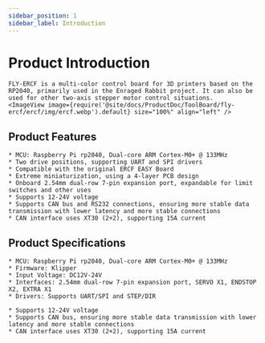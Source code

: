 ```yaml
---
sidebar_position: 1
sidebar_label: Introduction
---
```






# Product Introduction

    FLY-ERCF is a multi-color control board for 3D printers based on the RP2040, primarily used in the Enraged Rabbit project. It can also be used for other two-axis stepper motor control situations.
    <ImageView image={require('@site/docs/ProductDoc/ToolBoard/fly-ercf/ercf/img/ercf.webp').default} size="100%" align="left" />

## Product Features

    * MCU: Raspberry Pi rp2040, Dual-core ARM Cortex-M0+ @ 133MHz
    * Two drive positions, supporting UART and SPI drivers
    * Compatible with the original ERCF EASY Board
    * Extreme miniaturization, using a 4-layer PCB design
    * Onboard 2.54mm dual-row 7-pin expansion port, expandable for limit switches and other uses
    * Supports 12-24V voltage
    * Supports CAN bus and RS232 connections, ensuring more stable data transmission with lower latency and more stable connections
    * CAN interface uses XT30 (2+2), supporting 15A current

## Product Specifications

    * MCU: Raspberry Pi rp2040, Dual-core ARM Cortex-M0+ @ 133MHz
    * Firmware: Klipper
    * Input Voltage: DC12V-24V
    * Interfaces: 2.54mm dual-row 7-pin expansion port, SERVO X1, ENDSTOP X2, EXTRA X1
    * Drivers: Supports UART/SPI and STEP/DIR

    * Supports 12-24V voltage
    * Supports CAN bus, ensuring more stable data transmission with lower latency and more stable connections
    * CAN interface uses XT30 (2+2), supporting 15A current